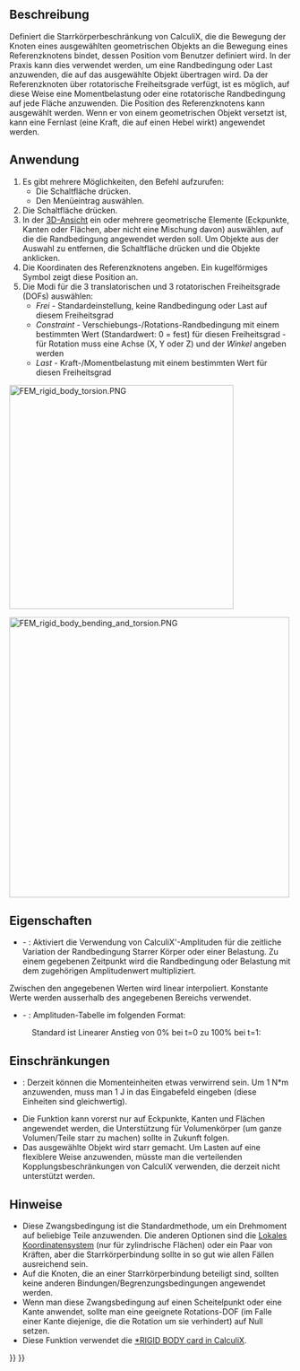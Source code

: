 <languages/>

{{Docnav/de
|[[FEM_ConstraintFixed/de|RandbedingungFestsetzen]]
|[[FEM_ConstraintDisplacement/de|RandbedingungVerschiebung]]
|[[FEM_Workbench/de|FEM]]
|IconL=FEM_ConstraintFixed.svg
|IconR=FEM_ConstraintDisplacement.svg
|IconC=Workbench_FEM.svg
}}

{{GuiCommandContainer|
{{GuiCommand/de
|Name=FEM ConstraintRigidBody
|Name/de=FEM RandbedingungStarrerKörper
|MenuLocation=Modell → Mechanische Randbedingungen und Belastungen → Randbedingung starrer Körper
|Workbenches=[[FEM_Workbench/de|FEM]]
|Version=1.0
|SeeAlso=[[FEM_ConstraintDisplacement/de|FEM RandbedingungVerschiebung]]
}}
{{GuiCommandFemInfo/de
|Solvers=CalculiX
}}
}}

<span id="Description"></span>
==Beschreibung==


Definiert die Starrkörperbeschränkung von CalculiX, die die Bewegung der Knoten eines ausgewählten geometrischen Objekts an die Bewegung eines Referenzknotens bindet, dessen Position vom Benutzer definiert wird. In der Praxis kann dies verwendet werden, um eine Randbedingung oder Last anzuwenden, die auf das ausgewählte Objekt übertragen wird. Da der Referenzknoten über rotatorische Freiheitsgrade verfügt, ist es möglich, auf diese Weise eine Momentbelastung oder eine rotatorische Randbedingung auf jede Fläche anzuwenden. Die Position des Referenzknotens kann ausgewählt werden. Wenn er von einem geometrischen Objekt versetzt ist, kann eine Fernlast (eine Kraft, die auf einen Hebel wirkt) angewendet werden.

<span id="Usage"></span>
==Anwendung==


# Es gibt mehrere Möglichkeiten, den Befehl aufzurufen:
#* Die Schaltfläche {{Button|[[Image:FEM_ConstraintRigidBody.svg|16px]] [[FEM_ConstraintRigidBody/de|Randbedingung Starrer Körper]]}} drücken.
#* Den Menüeintrag {{MenuCommand|Modell → Mechanische Randbedingungen und Belastungen → [[Image:FEM_ConstraintRigidBody.svg|16px]] Randbedingung Starrer Körper}} auswählen.
# Die Schaltfläche {{Button|Hinzufügen}} drücken.
# In der [[3D_view/de|3D-Ansicht]] ein oder mehrere geometrische Elemente (Eckpunkte, Kanten oder Flächen, aber nicht eine Mischung davon) auswählen, auf die die Randbedingung angewendet werden soll. Um Objekte aus der Auswahl zu entfernen, die Schaltfläche {{Button|Entfernen}} drücken und die Objekte anklicken.
# Die Koordinaten des Referenzknotens angeben. Ein kugelförmiges Symbol zeigt diese Position an.
# Die Modi für die 3 translatorischen und 3 rotatorischen Freiheitsgrade (DOFs) auswählen:
#* ''Frei'' - Standardeinstellung, keine Randbedingung oder Last auf diesem Freiheitsgrad
#* ''Constraint'' - Verschiebungs-/Rotations-Randbedingung mit einem bestimmten Wert (Standardwert: 0 = fest) für diesen Freiheitsgrad - für Rotation muss eine Achse (X, Y oder Z) und der ''Winkel'' angeben werden
#* ''Last'' - Kraft-/Momentbelastung mit einem bestimmten Wert für diesen Freiheitsgrad

[[Image:FEM_rigid_body_torsion.PNG|400px]]
{{Caption|Einseitig eingespannter Balken (Kragbalken) unter Torsionsbelastung. Grüne Stifte zeigen die Fläche an, auf die die Randbedingung Starrer Körper angewendet wird; die große grüne Kugel ist ein Referenzknoten. Das Moment ist um die richtige Achse festgelegt.}}

[[Image:FEM_rigid_body_bending_and_torsion.PNG|500px]]
{{Caption|Kragbalken unter kombinierter Belastung (Biegung und Torsion) über eine sogenannte entfernt eingeleitete Kraft. Im Referenzknoten, der versetzt zum Balken liegt, wird eine nach unten gerichtete Kraft eingeleitet.}}

<span id="Properties"></span>
==Eigenschaften==

* {{PropertyData/de|Enable Amplitude}} - {{Version/de|1.1}}: Aktiviert die Verwendung von CalculiX'-Amplituden für die zeitliche Variation der Randbedingung Starrer Körper oder einer Belastung. Zu einem gegebenen Zeitpunkt wird die Randbedingung oder Belastung mit dem zugehörigen Amplitudenwert multipliziert.
Zwischen den angegebenen Werten wird linear interpoliert. Konstante Werte werden ausserhalb des angegebenen Bereichs verwendet.
* {{PropertyData/de|Amplitude Values}} - {{Version/de|1.1}}: Amplituden-Tabelle im folgenden Format:

: {{Code|lang=text|code=
time_1, amplitude_value_1
...
}}

: Standard ist Linearer Anstieg von 0% bei t=0 zu 100% bei t=1:

: {{Code|lang=text|code=
0, 0
1, 1
}}

<span id="Limitations"></span>
==Einschränkungen==


* {{VersionMinus/de|1.0}}: Derzeit können die Momenteinheiten etwas verwirrend sein. Um 1 N*m anzuwenden, muss man 1 J in das Eingabefeld eingeben (diese Einheiten sind gleichwertig).
* Die Funktion kann vorerst nur auf Eckpunkte, Kanten und Flächen angewendet werden, die Unterstützung für Volumenkörper (um ganze Volumen/Teile starr zu machen) sollte in Zukunft folgen.
* Das ausgewählte Objekt wird starr gemacht. Um Lasten auf eine flexiblere Weise anzuwenden, müsste man die verteilenden Kopplungsbeschränkungen von CalculiX verwenden, die derzeit nicht unterstützt werden.

<span id="Notes"></span>
==Hinweise== 

* Diese Zwangsbedingung ist die Standardmethode, um ein Drehmoment auf beliebige Teile anzuwenden. Die anderen Optionen sind die [[FEM_ConstraintTransform/de|Lokales Koordinatensystem]] (nur für zylindrische Flächen) oder ein Paar von Kräften, aber die Starrkörperbindung sollte in so gut wie allen Fällen ausreichend sein.
* Auf die Knoten, die an einer Starrkörperbindung beteiligt sind, sollten keine anderen Bindungen/Begrenzungsbedingungen angewendet werden.
* Wenn man diese Zwangsbedingung auf einen Scheitelpunkt oder eine Kante anwendet, sollte man eine geeignete Rotations-DOF (im Falle einer Kante diejenige, die die Rotation um sie verhindert) auf Null setzen.
* Diese Funktion verwendet die [https://web.mit.edu/calculix_v2.7/CalculiX/ccx_2.7/doc/ccx/node236.html *RIGID BODY card in CalculiX].



{{Docnav/de
|[[FEM_ConstraintFixed/de|RandbedingungFestsetzen]]
|[[FEM_ConstraintDisplacement/de|RandbedingungVerschiebung]]
|[[FEM_Workbench/de|FEM]]
|IconL=FEM_ConstraintFixed.svg
|IconR=FEM_ConstraintDisplacement.svg
|IconC=Workbench_FEM.svg
}}

{{FEM Tools navi{{#translation:}}}}
{{Userdocnavi{{#translation:}}}}